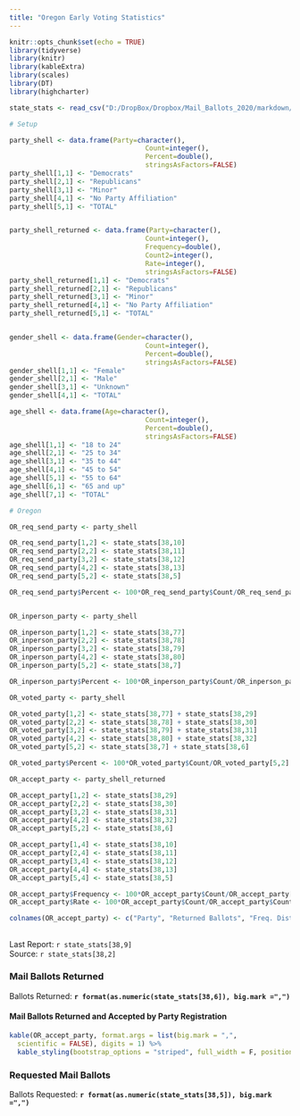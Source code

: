 ```yaml
---
title: "Oregon Early Voting Statistics"
---
```

```r
knitr::opts_chunk$set(echo = TRUE)
library(tidyverse)
library(knitr)
library(kableExtra)
library(scales)
library(DT)
library(highcharter)

state_stats <- read_csv("D:/DropBox/Dropbox/Mail_Ballots_2020/markdown/2020G_Early_Vote.csv")

# Setup

party_shell <- data.frame(Party=character(),
                                  Count=integer(),
                                  Percent=double(),
                                  stringsAsFactors=FALSE)
party_shell[1,1] <- "Democrats"
party_shell[2,1] <- "Republicans"
party_shell[3,1] <- "Minor"
party_shell[4,1] <- "No Party Affiliation"
party_shell[5,1] <- "TOTAL"


party_shell_returned <- data.frame(Party=character(),
                                  Count=integer(),
                                  Frequency=double(),
                                  Count2=integer(),
                                  Rate=integer(),
                                  stringsAsFactors=FALSE)
party_shell_returned[1,1] <- "Democrats"
party_shell_returned[2,1] <- "Republicans"
party_shell_returned[3,1] <- "Minor"
party_shell_returned[4,1] <- "No Party Affiliation"
party_shell_returned[5,1] <- "TOTAL"


gender_shell <- data.frame(Gender=character(),
                                  Count=integer(),
                                  Percent=double(),
                                  stringsAsFactors=FALSE)
gender_shell[1,1] <- "Female"
gender_shell[2,1] <- "Male"
gender_shell[3,1] <- "Unknown"
gender_shell[4,1] <- "TOTAL"

age_shell <- data.frame(Age=character(),
                                  Count=integer(),
                                  Percent=double(),
                                  stringsAsFactors=FALSE)
age_shell[1,1] <- "18 to 24"
age_shell[2,1] <- "25 to 34"
age_shell[3,1] <- "35 to 44"
age_shell[4,1] <- "45 to 54"
age_shell[5,1] <- "55 to 64"
age_shell[6,1] <- "65 and up"
age_shell[7,1] <- "TOTAL"

# Oregon

OR_req_send_party <- party_shell

OR_req_send_party[1,2] <- state_stats[38,10] 
OR_req_send_party[2,2] <- state_stats[38,11] 
OR_req_send_party[3,2] <- state_stats[38,12] 
OR_req_send_party[4,2] <- state_stats[38,13] 
OR_req_send_party[5,2] <- state_stats[38,5] 

OR_req_send_party$Percent <- 100*OR_req_send_party$Count/OR_req_send_party[5,2]


OR_inperson_party <- party_shell

OR_inperson_party[1,2] <- state_stats[38,77] 
OR_inperson_party[2,2] <- state_stats[38,78] 
OR_inperson_party[3,2] <- state_stats[38,79] 
OR_inperson_party[4,2] <- state_stats[38,80] 
OR_inperson_party[5,2] <- state_stats[38,7] 

OR_inperson_party$Percent <- 100*OR_inperson_party$Count/OR_inperson_party[5,2]

OR_voted_party <- party_shell

OR_voted_party[1,2] <- state_stats[38,77] + state_stats[38,29]
OR_voted_party[2,2] <- state_stats[38,78] + state_stats[38,30] 
OR_voted_party[3,2] <- state_stats[38,79] + state_stats[38,31] 
OR_voted_party[4,2] <- state_stats[38,80] + state_stats[38,32] 
OR_voted_party[5,2] <- state_stats[38,7] + state_stats[38,6]

OR_voted_party$Percent <- 100*OR_voted_party$Count/OR_voted_party[5,2]

OR_accept_party <- party_shell_returned

OR_accept_party[1,2] <- state_stats[38,29] 
OR_accept_party[2,2] <- state_stats[38,30] 
OR_accept_party[3,2] <- state_stats[38,31] 
OR_accept_party[4,2] <- state_stats[38,32] 
OR_accept_party[5,2] <- state_stats[38,6] 

OR_accept_party[1,4] <- state_stats[38,10] 
OR_accept_party[2,4] <- state_stats[38,11] 
OR_accept_party[3,4] <- state_stats[38,12] 
OR_accept_party[4,4] <- state_stats[38,13] 
OR_accept_party[5,4] <- state_stats[38,5] 

OR_accept_party$Frequency <- 100*OR_accept_party$Count/OR_accept_party[5,2]
OR_accept_party$Rate <- 100*OR_accept_party$Count/OR_accept_party$Count2

colnames(OR_accept_party) <- c("Party", "Returned Ballots", "Freq. Distribution", "Requested Ballots", "Return Rate")


```
## {.tabset}
Last Report: `r state_stats[38,9]`  
Source:  `r state_stats[38,2]`

### Mail Ballots Returned

Ballots Returned: **`r format(as.numeric(state_stats[38,6]), big.mark =",")`**

#### **Mail Ballots Returned and Accepted by Party Registration**

``` r
kable(OR_accept_party, format.args = list(big.mark = ",", 
  scientific = FALSE), digits = 1) %>%
  kable_styling(bootstrap_options = "striped", full_width = F, position = "left")
```

### Requested Mail Ballots

Ballots Requested: **`r format(as.numeric(state_stats[38,5]), big.mark =",")`**
